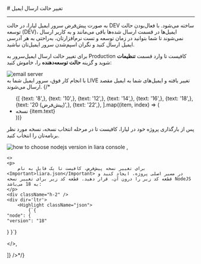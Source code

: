

<Layout>
<Head>
<title>مستندات تغییر حالت ارسال ایمیل در ایمیل سرور - لیارا</title>
<meta property="og:title" content="مستندات خدمات رایانش ابری لیارا" />
<meta property="og:description" content="مستندات تغییر حالت ارسال ایمیل در ایمیل‌سرور"  />
<meta property="og:image" content="https://media.liara.ir/logos/liara-poster.jpg" />
</Head>
# تغییر حالت ارسال ایمیل
<hr className="mb-2" />


به صورت پیش‌فرض سرور ایمیل لیارا، در حالت <Important>DEV</Important> ساخته می‌شود. با فعال‌بودن حالت توسعه (DEV)، ایمیل‌ها در قسمت ارسال شده‌ها باقی می‌مانند و به کاربر ارسال نمی‌شوند تا شما بتوانید در زمان توسعه و تست نرم‌افزارتان، به‌راحتی به هر آدرسی ایمیل ارسال کنید و نگران اسپم‌شدن سرور ایمیل‌تان نباشید.
<div className="h-4" />

برای تغییر حالت ارسال ایمیل‌سرور به <Important>Production</Important> کافیست تا وارد قسمت **تنظیمات** شوید و گزینه **حالت توسعه‌دهنده** را، خاموش کنید:

<div className="h-4" />
<img src="https://media.liara.ir/docs/turn-off-dev-mode-email-server.png" alt="email server" />
<div className="h-4" />
با انجام کار فوق، سرور ایمیل شما به <Important>LIVE</Important> تغییر یافته و ایمیل‌های شما به ایمیل مقصد ارسال می‌شوند.
{/* <ul className="pr-4">
  {[
    {text: '8',},
    {text: '10',},
    {text: '12',},
    {text: '14',},
    {text: '16',},
    {text: '18',},
    {text: '20 (پیش‌فرض)',},
    {text: '22',},
  ].map((item, index) => (
    <li
      key={index}
      style={{
        textDecorationColor: "#9ca3af"
      }}
    >
        نسخه {item.text}
    </li>
  ))}
</ul>

<Section id="change-default-version" title="تغییر نسخه پیش‌فرض" />
<Tabs 
    tabs={["Liara Console", "Liara CLI"]} 
    content={[
    <>
    <p>پس از بارگذاری پروژه خود در لیارا، کافیست تا در مرحله انتخاب نسخه، نسخه مورد نظر برنامه‌تان را انتخاب کنید.</p>
    <img src="https://media.liara.ir/docs/choose-nodejs-version.png" alt="how to choose nodejs version in liara console" />
    </>,

    <>
    <p>
        برای تغییر نسخه پیش‌فرض، کافیست تا یک فایل به نام <Important>liara.json</Important> در مسیر اصلی پروژه، ایجاد کنید و قطعه کد زیر را درون آن، قرار دهید. قطعه کد زیر برای تغییر نسخه NodeJS به 18 می‌باشد:
    </p>
    <div className="h-2" />
    <div dir='ltr'>
        <Highlight className="json">
            {`{
    "node": {
    "version": "18"
  }
}`}
        </Highlight>
    </div>
    <div className="h-2" />
    </>,

]} 
/>*/}

</Layout>